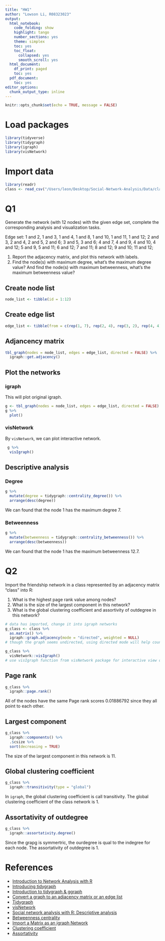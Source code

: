 ```yaml
---
title: "HW1"
author: "Lowson Li, R08323023"
output:
  html_notebook:
    code_folding: show
    highlight: tango
    number_sections: yes
    theme: simplex
    toc: yes
    toc_float:
      collapsed: yes
      smooth_scroll: yes
  html_document:
    df_print: paged
    toc: yes
  pdf_document:
    toc: yes
editor_options:
  chunk_output_type: inline
---
```


```r
knitr::opts_chunk$set(echo = TRUE, message = FALSE)
```

# Load packages
```r
library(tidyverse)
library(tidygraph)
library(igraph)
library(visNetwork)
```

# Import data
```r
library(readr)
class <- read_csv("/Users/leon/Desktop/Social-Network-Analysis/Data/class.csv", col_names = FALSE)
```

# Q1

Generate the network (with 12 nodes) with the given edge set, complete the corresponding analysis and visualization tasks.

Edge set:
1 and 2, 1 and 3, 1 and 4, 1 and 8, 1 and 10, 1 and 11, 1 and 12;
2 and 3, 2 and 4, 2 and 5, 2 and 6;
3 and 5, 3 and 6;
4 and 7, 4 and 9, 4 and 10, 4 and 12;
5 and 9, 5 and 11;
6 and 12;
7 and 11;
8 and 12;
9 and 10;
11 and 12;

1) Report the adjacency matrix, and plot this network with labels.
2) Find the node(s) with maximum degree, what’s the maximum degree value? And find the node(s) with maximum betweenness, what’s the maximum betweenness value?

## Create node list
```r
node_list <- tibble(id = 1:12)
```

## Create edge list 
```r
edge_list <- tibble(from = c(rep(1, 7), rep(2, 4), rep(3, 2), rep(4, 4), rep(5, 2), 6:9, 11), to = c(2, 3, 4, 8, 10, 11, 12, 3, 4, 5, 6, 5, 6, 7, 9, 10, 12, 9, 11, 12, 11, 12, 10, 12))
```

## Adjancency matrix
```r
tbl_graph(nodes = node_list, edges = edge_list, directed = FALSE) %>%
  igraph::get.adjacency()
```


## Plot the networks
### igraph
This will plot original igraph.
```r
g <- tbl_graph(nodes = node_list, edges = edge_list, directed = FALSE) # save graph named "g"
g %>%
  plot()
```
### visNetwork
By `visNetwork`, we can plot interactive network.
```r
 g %>%
  visIgraph()
```

## Descriptive analysis
### Degree
```r
g %>%
  mutate(degree = tidygraph::centrality_degree()) %>%
  arrange(desc(degree))
```
We can found that the node 1 has the maximum degree 7.

### Betweenness

```r
g %>%
  mutate(betweenness = tidygraph::centrality_betweenness()) %>%
  arrange(desc(betweenness))
```
We can found that the node 1 has the maximum betweenness 12.7.

# Q2
Import the friendship network in a class represented by an adjacency matrix “class” into R:

1) What is the highest page rank value among nodes?
2) What is the size of the largest component in this network?
3) What is the global clustering coefficient and assortivity of outdegree in this network?
```r
# data has imported, change it into igraph networks
g_class <- class %>%
  as.matrix() %>%
  igraph::graph.adjacency(mode = "directed", weighted = NULL)
# though the graph seems undirected, using directed mode will help count outdegree

g_class %>%
  visNetwork::visIgraph()
# use visIgraph function from visNetwork package for interactive view of network
```

## Page rank
```r
g_class %>% 
  igraph::page.rank()
```
All of the nodes have the same Page rank scores 0.01886792 since they all point to each other.

## Largest component
```r
g_class %>%
  igraph::components() %>%
  .$csize %>%
  sort(decreasing = TRUE)
```
The size of the largest component in this network is 11.

## Global clustering coefficient
```r
g_class %>% 
  igraph::transitivity(type = "global")
```
In `igraph`, the global clustering coefficient is call transitivity. The global clustering coefficient of the class network is 1.

## Assortativity of outdegree
```r
g_class %>% 
  igraph::assortativity.degree()
```

Since the grapg is symmertric, the ourdegree is qual to the indegree for each node. The assortativity of outdegree is 1.


# References

* [Introduction to Network Analysis with R](https://www.jessesadler.com/post/network-analysis-with-r/)
* [Introducing tidygraph](https://www.data-imaginist.com/2017/introducing-tidygraph/)
* [Introduction to tidygraph & ggraph](https://www.rpubs.com/Steven_Surya/tidygraph-ggraph)
* [Convert a graph to an adjacency matrix or an edge list](http://cneurocvs.rmki.kfki.hu/igraph/doc/R/conversion.html)
* [Tidygraph](http://users.dimi.uniud.it/~massimo.franceschet/ns/syllabus/make/tidygraph/tidygraph.html)
* [visNetwork](https://datastorm-open.github.io/visNetwork/)
* [Social network analysis with R: Descriptive analysis](http://pablobarbera.com/big-data-upf/html/02b-networks-descriptive-analysis.html)
* [Betweenness centrality](https://en.wikipedia.org/wiki/Betweenness_centrality)
* [Import a Matrix as an igraph Network](https://rpubs.com/pjmurphy/310459)
* [Clustering coefficient](https://en.wikipedia.org/wiki/Clustering_coefficient)
* [Assortativity](https://en.wikipedia.org/wiki/Assortativity)